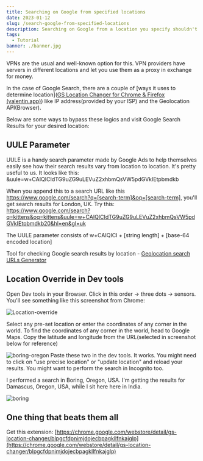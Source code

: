 ```yaml
---
title: Searching on Google from specified locations
date: 2023-01-12
slug: /search-google-from-specified-locations
description: Searching on Google from a location you specify shouldn't be hard. Here a few ways I found to do it.
tags:
  - Tutorial
banner: ./banner.jpg
---
```


VPNs are the usual and well-known option for this. VPN providers have servers in different locations and let you use them as a proxy in exchange for money.

In the case of Google Search, there are a couple of [ways it uses to determine location]([GS Location Changer for Chrome & Firefox (valentin.app)](https://valentin.app/gs-location-changer.html)) like IP address(provided by your ISP) and the Geolocation API(Browser).

Below are some ways to bypass these logics and visit Google Search Results for your desired location:

## UULE Parameter
UULE is a handy search parameter made by Google Ads to help themselves easily see how their search results vary from location to location. It's pretty useful to us.
It looks like this: &uule=w+CAIQICIdTG9uZG9uLEVuZ2xhbmQsVW5pdGVkIEtpbmdkb

When you append this to a search URL like this https://www.google.com/search?q=[search-term]&oq=[search-term], you'll get search results for London, UK.
Try this: https://www.google.com/search?q=kittens&oq=kittens&uule=w+CAIQICIdTG9uZG9uLEVuZ2xhbmQsVW5pdGVkIEtpbmdkb20&hl=en&gl=uk

The UULE parameter consists of w+CAIQICI + [string length] + [base-64 encoded location]

Tool for checking Google search results by location - [Geolocation search URLs Generator](https://obscurious.xyz/geolocation-serp/)

## Location Override in Dev tools
Open Dev tools in your Browser. Click in this order -> three dots -> sensors. You'll see something like this screenshot from Chrome:

![Location-override](./location-override.png)

Select any pre-set location or enter the coordinates of any corner in the world. To find the coordinates of any corner in the world, head to Google Maps. Copy the latitude and longitude from the URL(selected in screenshot below for reference)

![boring-oregon](./boring-oregon.png)
Paste these two in the dev tools. It works. You might need to click on "use precise location" or "update location" and reload your results. You might want to perform the search in Incognito too.

I performed a search in Boring, Oregon, USA. I'm getting the results for Damascus, Oregon, USA, while I sit here here in India.

![boring](./boring.png)


## One thing that beats them all
Get this extension: [https://chrome.google.com/webstore/detail/gs-location-changer/blpgcfdpnimjdojecbpagkllfnkajglp](https://chrome.google.com/webstore/detail/gs-location-changer/blpgcfdpnimjdojecbpagkllfnkajglp)

